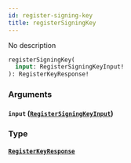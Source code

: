 ```yaml
---
id: register-signing-key
title: registerSigningKey
---
```



No description

```graphql
registerSigningKey(
  input: RegisterSigningKeyInput!
): RegisterKeyResponse!
```


### Arguments

#### `input` ([`RegisterSigningKeyInput`](/reference/inputs/register-signing-key-input))




### Type

#### [`RegisterKeyResponse`](/reference/objects/register-key-response) 






